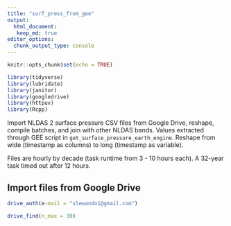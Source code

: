 ```yaml
---
title: "surf_press_from_gee"
output: 
  html_document:
   keep_md: true
editor_options: 
  chunk_output_type: console
---
```


```r
knitr::opts_chunk$set(echo = TRUE)

library(tidyverse)
library(lubridate)
library(janitor)
library(googledrive)
library(httpuv)
library(Rcpp)

```

Import NLDAS 2 surface pressure CSV files from Google Drive, reshape, compile batches, and join with other NLDAS bands.
Values extracted through GEE script in `get_surface_pressure_earth_engine`.
Reshape from wide (timestamp as columns) to long (timestamp as variable).

Files are hourly by decade (task runtime from 3 - 10 hours each). A 32-year task timed out after 12 hours.


## Import files from Google Drive
```r
drive_auth(e-mail = "slewando1@gmail.com")

drive_find(n_max = 30)


```
